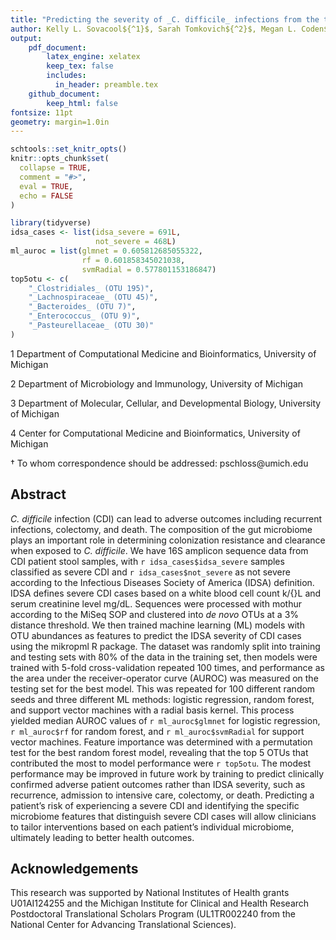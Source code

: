```yaml
---
title: "Predicting the severity of _C. difficile_ infections from the taxonomic composition of the gut microbiome"
author: Kelly L. Sovacool${^1}$, Sarah Tomkovich${^2}$, Megan L. Coden${^3}$, Patrick D. Schloss$^{2,4,\dagger}$
output:
    pdf_document:
        latex_engine: xelatex
        keep_tex: false
        includes:
          in_header: preamble.tex
    github_document:
        keep_html: false
fontsize: 11pt
geometry: margin=1.0in
---
```

```r
schtools::set_knitr_opts()
knitr::opts_chunk$set(
  collapse = TRUE,
  comment = "#>",
  eval = TRUE,
  echo = FALSE
)
```
```r
library(tidyverse)
idsa_cases <- list(idsa_severe = 691L, 
                   not_severe = 468L)
ml_auroc = list(glmnet = 0.605812685055322,
                rf = 0.601858345021038,
                svmRadial = 0.577801153186847)
top5otu <- c(
    "_Clostridiales_ (OTU 195)",
    "_Lachnospiraceae_ (OTU 45)",
    "_Bacteroides_ (OTU 7)",
    "_Enterococcus_ (OTU 9)",
    "_Pasteurellaceae_ (OTU 30)"
)
```


\qquad $1$ Department of Computational Medicine and Bioinformatics, University of Michigan

\qquad $2$ Department of Microbiology and Immunology, University of Michigan

\qquad $3$ Department of Molecular, Cellular, and Developmental Biology, University of Michigan

\qquad $4$ Center for Computational Medicine and Bioinformatics, University of Michigan

\qquad $\dagger$ To whom correspondence should be addressed: pschloss@umich.edu

## Abstract

_C. difficile_ infection (CDI) can lead to adverse outcomes including recurrent 
infections, colectomy, and death. 
The composition of the gut microbiome plays an important role in 
determining colonization resistance and clearance when exposed to 
_C. difficile_.
We have 16S amplicon sequence data from CDI patient stool samples, with 
`r idsa_cases$idsa_severe` samples classified as severe CDI and 
`r idsa_cases$not_severe` as not severe according to the Infectious Diseases
Society of America (IDSA) definition.
IDSA defines severe CDI cases based on a white blood cell count \geq 15 k/{\mu}L
and serum creatinine level \geq 1.5 mg/dL.
Sequences were processed with mothur according to the MiSeq SOP and clustered
into _de novo_ OTUs at a 3% distance threshold.
We then trained machine learning (ML) models with OTU abundances as features to
predict the IDSA severity of CDI cases using the mikropml R package.
The dataset was randomly split into training and testing sets with 80% of the
data in the training set, then models were trained with 5-fold cross-validation
repeated 100 times, and performance as the area under the receiver-operator
curve (AUROC) was measured on the testing set for the best model.
This was repeated for 100 different random seeds and three different ML methods:
logistic regression, random forest, and support vector machines with a radial
basis kernel.
This process yielded median AUROC values of `r ml_auroc$glmnet` for logistic
regression, `r ml_auroc$rf` for random forest, and `r ml_auroc$svmRadial` for
support vector machines.
Feature importance was determined with a permutation test for the best random
forest model, revealing that the top 5 OTUs that contributed the most to model
performance were `r top5otu`.
The modest performance may be improved in future work by training to predict
clinically confirmed adverse patient outcomes rather than IDSA severity, such as
recurrence, admission to intensive care, colectomy, or death.
Predicting a patient's risk of experiencing a severe CDI and identifying the
specific microbiome features that distinguish severe CDI cases will allow
clinicians to tailor interventions based on each patient's individual
microbiome, ultimately leading to better health outcomes.

## Acknowledgements 

This research was supported by National Institutes of Health grants U01AI124255
and the Michigan Institute for Clinical and Health Research Postdoctoral
Translational Scholars Program (UL1TR002240 from the National Center for
Advancing Translational Sciences).
